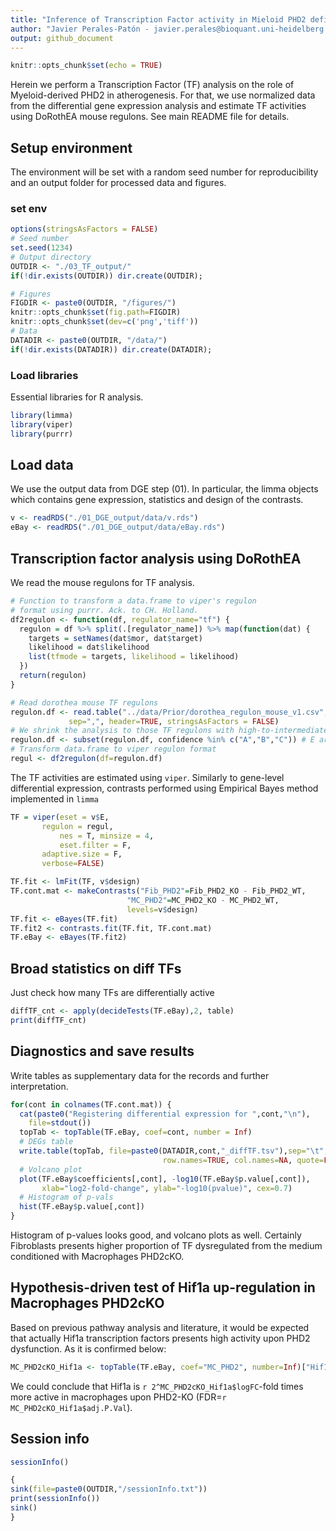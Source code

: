 ```yaml
---
title: "Inference of Transcription Factor activity in Mieloid PHD2 deficiency in atherogenesis"
author: "Javier Perales-Patón - javier.perales@bioquant.uni-heidelberg.de - ORCID: 0000-0003-0780-6683" 
output: github_document
---
```


```r
knitr::opts_chunk$set(echo = TRUE)
```

Herein we perform a Transcription Factor (TF) analysis on the role of Myeloid-derived PHD2 in 
atherogenesis. For that, we use normalized data from the differential gene expression analysis 
and estimate TF activities using DoRothEA mouse regulons. See main README file for details.

## Setup environment
The environment will be set with a random seed number for reproducibility and an output folder
for processed data and figures.

### set env
```r
options(stringsAsFactors = FALSE)
# Seed number
set.seed(1234)
# Output directory
OUTDIR <- "./03_TF_output/"
if(!dir.exists(OUTDIR)) dir.create(OUTDIR);

# Figures
FIGDIR <- paste0(OUTDIR, "/figures/")
knitr::opts_chunk$set(fig.path=FIGDIR)
knitr::opts_chunk$set(dev=c('png','tiff'))
# Data
DATADIR <- paste0(OUTDIR, "/data/")
if(!dir.exists(DATADIR)) dir.create(DATADIR);
```

### Load libraries
Essential libraries for R analysis.
```r
library(limma)
library(viper)
library(purrr)
```

## Load data
We use the output data from DGE step (01). In particular,
the limma objects which contains gene expression, statistics and 
design of the contrasts.
```r
v <- readRDS("./01_DGE_output/data/v.rds")
eBay <- readRDS("./01_DGE_output/data/eBay.rds")
```

## Transcription factor analysis using DoRothEA
We read the mouse regulons for TF analysis.
```r
# Function to transform a data.frame to viper's regulon 
# format using purrr. Ack. to CH. Holland.
df2regulon <- function(df, regulator_name="tf") {
  regulon = df %>% split(.[regulator_name]) %>% map(function(dat) {
    targets = setNames(dat$mor, dat$target)
    likelihood = dat$likelihood
    list(tfmode = targets, likelihood = likelihood)
  })
  return(regulon)
}

# Read dorothea mouse TF regulons
regulon.df <- read.table("../data/Prior/dorothea_regulon_mouse_v1.csv", 
			 sep=",", header=TRUE, stringsAsFactors = FALSE)
# We shrink the analysis to those TF regulons with high-to-intermediate confidence
regulon.df <- subset(regulon.df, confidence %in% c("A","B","C")) # E are discarded
# Transform data.frame to viper regulon format
regul <- df2regulon(df=regulon.df)
```

The TF activities are estimated using `viper`. Similarly to gene-level differential expression, 
contrasts performed using Empirical Bayes method implemented in `limma`
```r
TF = viper(eset = v$E, 
	   regulon = regul,
           nes = T, minsize = 4,
           eset.filter = F, 
	   adaptive.size = F, 
	   verbose=FALSE)

TF.fit <- lmFit(TF, v$design)
TF.cont.mat <- makeContrasts("Fib_PHD2"=Fib_PHD2_KO - Fib_PHD2_WT,
                          "MC_PHD2"=MC_PHD2_KO - MC_PHD2_WT,
                          levels=v$design)
TF.fit <- eBayes(TF.fit)
TF.fit2 <- contrasts.fit(TF.fit, TF.cont.mat)
TF.eBay <- eBayes(TF.fit2)
```


## Broad statistics on diff TFs
Just check how many TFs are differentially active
```r
diffTF_cnt <- apply(decideTests(TF.eBay),2, table)
print(diffTF_cnt)
```

## Diagnostics and save results
Write tables as supplementary data for the records and further interpretation.
```r
for(cont in colnames(TF.cont.mat)) {
  cat(paste0("Registering differential expression for ",cont,"\n"),
	file=stdout())
  topTab <- topTable(TF.eBay, coef=cont, number = Inf)
  # DEGs table
  write.table(topTab, file=paste0(DATADIR,cont,"_diffTF.tsv"),sep="\t",
                                  row.names=TRUE, col.names=NA, quote=FALSE)
  # Volcano plot
  plot(TF.eBay$coefficients[,cont], -log10(TF.eBay$p.value[,cont]),
       xlab="log2-fold-change", ylab="-log10(pvalue)", cex=0.7)
  # Histogram of p-vals
  hist(TF.eBay$p.value[,cont])
}
```
Histogram of p-values looks good, and volcano plots as well. Certainly Fibroblasts presents 
higher proportion of TF dysregulated from the medium conditioned with Macrophages PHD2cKO.

## Hypothesis-driven test of Hif1a up-regulation in Macrophages PHD2cKO
Based on previous pathway analysis and literature, it would be expected that actually 
Hif1a transcription factors presents high activity upon PHD2 dysfunction. As it is confirmed 
below:

```r
MC_PHD2cKO_Hif1a <- topTable(TF.eBay, coef="MC_PHD2", number=Inf)["Hif1a",]
```

We could conclude that Hif1a is `r 2^MC_PHD2cKO_Hif1a$logFC`-fold times more active 
in macrophages upon PHD2-KO (FDR=`r MC_PHD2cKO_Hif1a$adj.P.Val`).

## Session info

```r
sessionInfo()

{                                                                                                                                                                                                           
sink(file=paste0(OUTDIR,"/sessionInfo.txt"))
print(sessionInfo())
sink()
}
```
